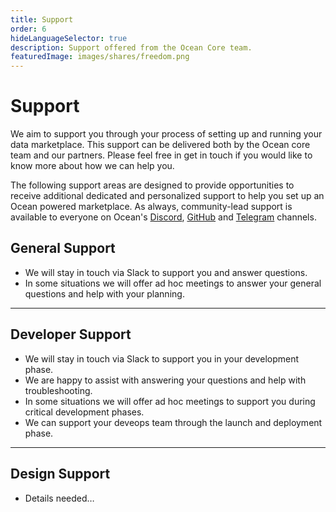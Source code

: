 ```yaml
---
title: Support
order: 6
hideLanguageSelector: true
description: Support offered from the Ocean Core team.
featuredImage: images/shares/freedom.png
---
```


# Support

We aim to support you through your process of setting up and running your data marketplace. This support can be delivered both by the Ocean core team and our partners. Please feel free in get in touch if you would like to know more about how we can help you.

The following support areas are designed to provide opportunities to receive additional dedicated and personalized support to help you set up an Ocean powered marketplace. As always, community-lead support is available to everyone on Ocean's [Discord](https://discord.gg/TnXjkR5), [GitHub](https://github.com/oceanprotocol) and [Telegram](https://t.me/OceanProtocol_Community) channels.

## General Support

- We will stay in touch via Slack to support you and answer questions.
- In some situations we will offer ad hoc meetings to answer your general questions and help with your planning.

---

## Developer Support

- We will stay in touch via Slack to support you in your development phase.
- We are happy to assist with answering your questions and help with troubleshooting.
- In some situations we will offer ad hoc meetings to support you during critical development phases.
- We can support your deveops team through the launch and deployment phase.

---

## Design Support

- Details needed…

<LeadCapture />
